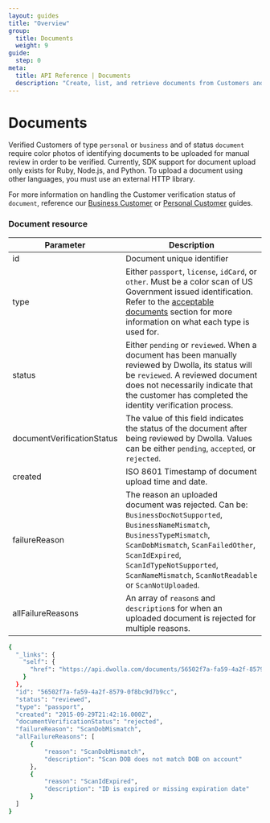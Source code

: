 ```yaml
---
layout: guides
title: "Overview"
group:
  title: Documents
  weight: 9
guide:
  step: 0
meta:
  title: API Reference | Documents
  description: "Create, list, and retrieve documents from Customers and Beneficial Owners."
---
```


# Documents

Verified Customers of type `personal` or `business` and of status `document` require color photos of identifying documents to be uploaded for manual review in order to be verified. Currently, SDK support for document upload only exists for Ruby, Node.js, and Python. To upload a document using other languages, you must use an external HTTP library.

For more information on handling the Customer verification status of `document`, reference our [Business Customer](https://developers.dwolla.com/guides/business-verified-customer/handle-verification-statuses#handling-document-status) or [Personal Customer](https://developers.dwolla.com/guides/personal-verified-customer/handle-verification-statuses#handling-status-document) guides.

### Document resource

| Parameter                  | Description                                                                                                                                                                                                                                                                                                                      |
| -------------------------- | -------------------------------------------------------------------------------------------------------------------------------------------------------------------------------------------------------------------------------------------------------------------------------------------------------------------------------- |
| id                         | Document unique identifier                                                                                                                                                                                                                                                                                                       |
| type                       | Either `passport`, `license`, `idCard`, or `other`. Must be a color scan of US Government issued identification. <br /> Refer to the [acceptable documents](https://developers.dwolla.com/api-reference/documents/create-document-for-customer#acceptable-documents) section for more information on what each type is used for. |
| status                     | Either `pending` or `reviewed`. When a document has been manually reviewed by Dwolla, its status will be `reviewed`. A reviewed document does not necessarily indicate that the customer has completed the identity verification process.                                                                                        |
| documentVerificationStatus | The value of this field indicates the status of the document after being reviewed by Dwolla. Values can be either `pending`, `accepted`, or `rejected`.                                                                                                                                                                          |
| created                    | ISO 8601 Timestamp of document upload time and date.                                                                                                                                                                                                                                                                             |
| failureReason              | The reason an uploaded document was rejected. Can be: `BusinessDocNotSupported`, `BusinessNameMismatch`, `BusinessTypeMismatch`, `ScanDobMismatch`, `ScanFailedOther`, `ScanIdExpired`, `ScanIdTypeNotSupported`, `ScanNameMismatch`, `ScanNotReadable` or `ScanNotUploaded`.                                                    |
| allFailureReasons          | An array of `reason`s and `description`s for when an uploaded document is rejected for multiple reasons.                                                                                                                                                                                                                         |

```bash
{
  "_links": {
    "self": {
      "href": "https://api.dwolla.com/documents/56502f7a-fa59-4a2f-8579-0f8bc9d7b9cc"
    }
  },
  "id": "56502f7a-fa59-4a2f-8579-0f8bc9d7b9cc",
  "status": "reviewed",
  "type": "passport",
  "created": "2015-09-29T21:42:16.000Z",
  "documentVerificationStatus": "rejected",
  "failureReason": "ScanDobMismatch",
  "allFailureReasons": [
      {
          "reason": "ScanDobMismatch",
          "description": "Scan DOB does not match DOB on account"
      },
      {
          "reason": "ScanIdExpired",
          "description": "ID is expired or missing expiration date"
      }
  ]
}
```

